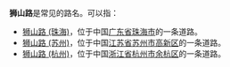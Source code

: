'''狮山路'''是常见的路名。可以指：

* [[狮山路_(珠海)|狮山路 (珠海)]]，位于中国[[广东省|广东省]][[珠海市|珠海市]]的一条道路。
* [[狮山路_(苏州)|狮山路 (苏州)]]，位于中国[[江苏省|江苏省]][[苏州市|苏州市]][[苏州高新技术产业开发区|高新区]]的一条道路。
* [[狮山路_(杭州)|狮山路 (杭州)]]，位于中国[[浙江省|浙江省]][[杭州市|杭州市]][[余杭区|余杭区]]的一条道路。

{{disambig|Cat=街道名消歧义}}